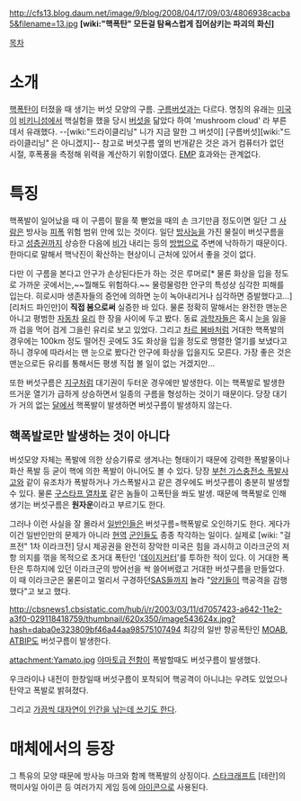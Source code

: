 http://cfs13.blog.daum.net/image/9/blog/2008/04/17/09/03/4806938cacba5&filename=13.jpg
'''[wiki:"핵폭탄" 모든걸 탐욕스럽게 집어삼키는 파괴의 화신]'''

[[목차]]

= 소개 =
[[핵폭탄]]이 터졌을 때 생기는 버섯 모양의 구름. [[구름버섯]]과는 다르다. 명칭의 유래는 [[미국]]이 [[비키니]]섬에서 핵실험을 했을 당시 [[버섯]]을 닮았다 하여 'mushroom cloud' 라 부른데서 유래했다. --[wiki:"드라이클리닝" 니가 지금 말한 그 버섯이] [구름버섯][wiki:"드라이클리닝" 은 아니겠지]--
참고로 버섯구름 옆의 번개같은 것은 과거 컴퓨터가 없던 시절, 후폭풍을 측정해 위력을 계산하기 위함이였다. [[EMP]] 효과와는 관계없다.

= 특징 =
핵폭발이 일어났을 때 이 구름이 팔을 쭉 뻗었을 때의 손 크기만큼 정도이면 일단 그 [[사람]]은 방사능 [[피폭]] 위험 범위 안에 있는 것이다. 일단 [[방사능]]을 가진 물질이 버섯구름을 타고 [[성층권]]까지 상승한 다음에 [[비]]가 내리는 등의 [[방법]]으로 주변에 낙하하기 때문이다. 한마디로 말해서 핵낙진이 확산하는 현상이니 근처에 있어서 좋을 것이 없다.

다만 이 구름을 본다고 안구가 손상된다든가 하는 것은 루머로[* 물론 화상을 입을 정도로 가까운 곳에서는,~~뭘해도 위험하다.~~ 물렁물렁한 안구의 특성상 심각한 피해를 입는다. 히로시마 생존자들의 증언에 의하면 눈이 녹아내리거나 심각하면 증발했다고...] [리처드 파인만]이 '''직접 봄으로써''' 실증한 바 있다. 물론 정확히 말해서는 완전한 맨눈은 아니고 평범한 [[자동차]] [[유리]] 한 장을 사이에 두고 봤다. 동료 [[과학자]]들은 혹시 [[눈]]을 잃을까 겁을 먹어 검게 그을린 유리로 보고 있었다. 그리고 [[차르 봄바]]처럼 거대한 핵폭발의 경우에는 100km 정도 떨어진 곳에도 3도 화상을 입을 정도로 맹렬한 열기를 보냈다고 하니 경우에 따라서는 맨 눈으로 봤다간 안구에 화상을 입을지도 모른다. 가장 좋은 것은 맨눈으로든 유리를 통해서든 평생 직접 볼 일이 없는 거겠지만...

또한 버섯구름은 [[지구]]처럼 대기권이 두터운 경우에만 발생한다. 이는 핵폭발로 발생한 뜨거운 열기가 급하게 상승하면서 일종의 구름을 형성하는 것이기 때문이다. 당장 대기가 거의 없는 [[달]]에서 핵폭발이 발생하면 버섯구름이 발생하지 않는다.

== 핵폭발로만 발생하는 것이 아니다 ==
버섯모양 자체는 폭발에 의한 상승기류로 생겨나는 형태이기 때문에 강력한 폭발물이나 화산 폭발 등 굳이 핵에 의한 폭발이 아니어도 볼 수 있다. 당장 [[부천 가스충전소 폭발사고]]와 같이 유조차가 폭발하거나 가스폭발사고 같은 경우에도 버섯구름이 충분히 발생할 수 있다. 물론 [[구스타프 열차포]] 같은 놈들이 고폭탄을 쏴도 발생. 때문에 핵폭발로 인해 생기는 버섯구름은 '''원자운'''이라고 부르기도 한다.

그러나 이런 사실을 잘 몰라서 [[일반인]]들은 버섯구름=핵폭발로 오인하기도 한다. 게다가 이건 일반인만의 문제가 아니라 [[현역]] [[군인]]들도 종종 착각하는 일이다. 실제로 [wiki: "걸프전" 1차 이라크전] 당시 제공권을 완전히 장악한 미국은 힘을 과시하고 이라크군의 저항 의지를 꺾을 목적으로 초거대 폭탄인 '[[데이지커터]]'를 투하한 적이 있다. 이 거대한 폭탄은 투하지에 있던 이라크군의 방어선을 싹 쓸어버렸고 거대한 버섯구름을 만들었다. 이 때 이라크군은 물론이고 멀리서 구경하던[[SAS]]들까지 놀라 "[[양키]]들이 핵공격을 감행했다"고 보고 했다.

http://cbsnews1.cbsistatic.com/hub/i/r/2003/03/11/d7057423-a642-11e2-a3f0-029118418759/thumbnail/620x350/image543624x.jpg?hash=daba0e323809bf46a44aa98575107494
최강의 일반 항공폭탄인 [[MOAB]], [[ATBIP]]도 버섯구름이 발생한다.

attachment:Yamato.jpg
[[야마토급 전함]]이 폭발할때도 버섯구름이 발생했다.

우크라이나 내전이 한창일때 버섯구름이 포착되어 핵공격이 아니냐는 우려도 있었으나 탄약고 폭발로 밝혀졌다.

그리고 [http://gall.dcgame.in/list.php?id=touhou&no=1684476&page=1&bbs= 가끔씩 대자연이 인간을 낚는데 쓰기도 한다].

= 매체에서의 등장 =
그 특유의 모양 때문에 방사능 마크와 함께 핵폭발의 상징이다. [[스타크래프트]] [테란]의 핵미사일 아이콘 등 여러가지 게임 등에 [[아이콘]]으로 사용된다.

